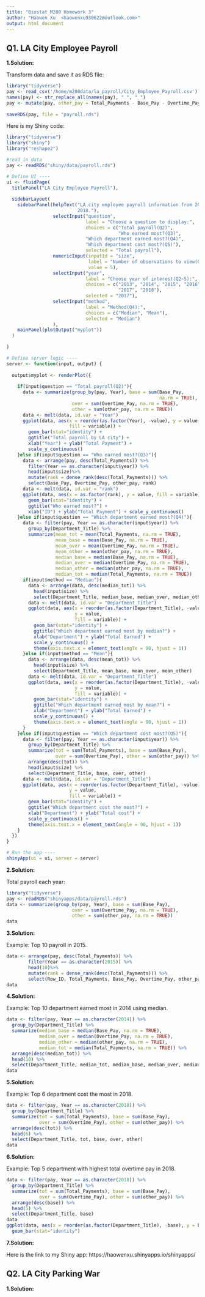 ```yaml
---
title: "Biostat M280 Homework 3"
author: "Haowen Xu  <haowenxu930622@outlook.com>"
output: html_document
---
```


## Q1. LA City Employee Payroll

**1.Solution:**

Transform data and save it as RDS file:
```R
library("tidyverse")
pay <- read_csv('/home/m280data/la_payroll/City_Employee_Payroll.csv')
names(pay) <- str_replace_all(names(pay), " ", "_")
pay <- mutate(pay, other_pay = Total_Payments - Base_Pay - Overtime_Pay) %>%         select(Year, Department_Title, Total_Payments, Base_Pay, Overtime_Pay,
                                                                                            other_pay, Row_ID)
saveRDS(pay, file = "payroll.rds")
```

Here is my Shiny code:
```R
library("tidyverse")
library("shiny")
library("reshape2")

#read in data
pay <- readRDS("shiny/data/payroll.rds")

# Define UI ----
ui <- fluidPage(
  titlePanel("LA City Employee Payroll"),
  
  sidebarLayout(
    sidebarPanel(helpText("LA city employee payroll information from 2013 to
                          2018."),
                 selectInput("question", 
                             label = "Choose a question to display:",
                             choices = c("Total payroll(Q2)",
                                         "Who earned most?(Q3)",
                             "Which department earned most?(Q4)",
                             "Which department cost most?(Q5)"),
                             selected = "Total payroll"),
                 numericInput(inputId = "size",
                              label = "Number of observations to view(Q3~5):",
                              value = 5),
                 selectInput("year",
                             label = "Choose year of interest(Q2~5):",
                             choices = c("2013", "2014", "2015", "2016",
                                         "2017", "2018"),
                             selected = "2017"),
                 selectInput("method",
                             label = "Method(Q4):",
                             choices = c("Median", "Mean"),
                             selected = "Median")
                 ),
    mainPanel(plotOutput("myplot"))
  )
  
)

# Define server logic ----
server <- function(input, output) {
  
  output$myplot <- renderPlot({
    
    if(input$question == "Total payroll(Q2)"){
      data <- summarize(group_by(pay, Year), base = sum(Base_Pay,
                                                        na.rm = TRUE),
                        over = sum(Overtime_Pay, na.rm = TRUE),
                        other = sum(other_pay, na.rm = TRUE))
      data <- melt(data, id.var = "Year")
      ggplot(data, aes(x = reorder(as.factor(Year), -value), y = value,
                       fill = variable)) +
        geom_bar(stat="identity") +
        ggtitle("Total payroll by LA city") +
        xlab("Year") + ylab("Total Payment") + 
        scale_y_continuous()
    }else if(input$question == "Who earned most?(Q3)"){
      data <- arrange(pay, desc(Total_Payments)) %>%
        filter(Year == as.character(input$year)) %>%
        head(input$size)%>%
        mutate(rank = dense_rank(desc(Total_Payments))) %>%
        select(Base_Pay, Overtime_Pay, other_pay, rank) 
      data <- melt(data, id.var = "rank")
      ggplot(data, aes(x = as.factor(rank), y = value, fill = variable)) +
        geom_bar(stat="identity") +
        ggtitle("Who earned most?") +
        xlab("ID") + ylab("Total Payment") + scale_y_continuous()
    }else if(input$question == "Which department earned most?(Q4)"){
      data <- filter(pay, Year == as.character(input$year)) %>%
        group_by(Department_Title) %>%
        summarize(mean_tot = mean(Total_Payments, na.rm = TRUE),
                  mean_base = mean(Base_Pay, na.rm = TRUE),
                  mean_over = mean(Overtime_Pay, na.rm = TRUE),
                  mean_other = mean(other_pay, na.rm = TRUE),
                  median_base = median(Base_Pay, na.rm = TRUE),
                  median_over = median(Overtime_Pay, na.rm = TRUE),
                  median_other = median(other_pay, na.rm = TRUE),
                  median_tot = median(Total_Payments, na.rm = TRUE))
      if(input$method == "Median"){
        data <- arrange(data, desc(median_tot)) %>%
          head(input$size) %>%
          select(Department_Title, median_base, median_over, median_other)
        data <- melt(data, id.var = "Department_Title")
        ggplot(data, aes(x = reorder(as.factor(Department_Title), -value),
                         y = value,
                         fill = variable)) +
          geom_bar(stat="identity") +
          ggtitle("Which department earned most by median?") +
          xlab("Department") + ylab("Total Earned") + 
          scale_y_continuous() +
          theme(axis.text.x = element_text(angle = 90, hjust = 1))
      }else if(input$method == "Mean"){
        data <- arrange(data, desc(mean_tot)) %>%
          head(input$size) %>%
          select(Department_Title, mean_base, mean_over, mean_other)
        data <- melt(data, id.var = "Department_Title")
        ggplot(data, aes(x = reorder(as.factor(Department_Title), -value),
                         y = value,
                         fill = variable)) +
          geom_bar(stat="identity") +
          ggtitle("Which department earned most by mean?") +
          xlab("Department") + ylab("Total Earned") + 
          scale_y_continuous() +
          theme(axis.text.x = element_text(angle = 90, hjust = 1))
      }
    }else if(input$question == "Which department cost most?(Q5)"){
      data <- filter(pay, Year == as.character(input$year)) %>%
        group_by(Department_Title) %>%
        summarize(tot = sum(Total_Payments), base = sum(Base_Pay),
                  over = sum(Overtime_Pay), other = sum(other_pay)) %>%
        arrange(desc(tot)) %>%
        head(input$size) %>%
        select(Department_Title, base, over, other)
      data <- melt(data, id.var = "Department_Title")
      ggplot(data, aes(x = reorder(as.factor(Department_Title), -value),
                       y = value,
                       fill = variable)) +
        geom_bar(stat="identity") +
        ggtitle("Which department cost the most?") +
        xlab("Department") + ylab("Total cost") + 
        scale_y_continuous() +
        theme(axis.text.x = element_text(angle = 90, hjust = 1))
    }
  })
}

# Run the app ----
shinyApp(ui = ui, server = server)
```

**2.Solution:**

Total payroll each year:
```R
library("tidyverse")
pay <- readRDS("shinyapps/data/payroll.rds")
data <- summarize(group_by(pay, Year), base = sum(Base_Pay),
                        over = sum(Overtime_Pay, na.rm = TRUE),
                        other = sum(other_pay, na.rm = TRUE))
data
```

**3.Solution:**

Example: Top 10 payroll in 2015.
```R
data <- arrange(pay, desc(Total_Payments)) %>%
        filter(Year == as.character(2015)) %>%
        head(10)%>%
        mutate(rank = dense_rank(desc(Total_Payments))) %>%
        select(Row_ID, Total_Payments, Base_Pay, Overtime_Pay, other_pay, rank)
data
```

**4.Solution:**

Example: Top 10 department earned most in 2014 using median.
```R
data <- filter(pay, Year == as.character(2014)) %>%
  group_by(Department_Title) %>%
  summarize(median_base = median(Base_Pay, na.rm = TRUE),
            median_over = median(Overtime_Pay, na.rm = TRUE),
            median_other = median(other_pay, na.rm = TRUE),
            median_tot = median(Total_Payments, na.rm = TRUE)) %>%
  arrange(desc(median_tot)) %>%
  head(10) %>%
  select(Department_Title, median_tot, median_base, median_over, median_other)
data
```

**5.Solution:**

Example: Top 6 department cost the most in 2018.
```R
data <- filter(pay, Year == as.character(2018)) %>%
  group_by(Department_Title) %>%
  summarize(tot = sum(Total_Payments), base = sum(Base_Pay),
            over = sum(Overtime_Pay), other = sum(other_pay)) %>%
  arrange(desc(tot)) %>%
  head(6) %>%
  select(Department_Title, tot, base, over, other)
data
```

**6.Solution:**

Example: Top 5 department with highest total overtime pay in 2018.
```R
data <- filter(pay, Year == as.character(2018)) %>%
  group_by(Department_Title) %>%
  summarize(tot = sum(Total_Payments), base = sum(Base_Pay),
            over = sum(Overtime_Pay), other = sum(other_pay)) %>%
  arrange(desc(base)) %>%
  head(5) %>%
  select(Department_Title, base)
data
ggplot(data, aes(x = reorder(as.factor(Department_Title), -base), y = base)) +
  geom_bar(stat="identity")
```

**7.Solution:**

Here is the link to my Shiny app:
https://haowenxu.shinyapps.io/shinyapps/



## Q2. LA City Parking War

**1.Solution:**



